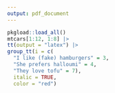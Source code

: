 ```yaml
---
output: pdf_document
---
```


```r
pkgload::load_all()
mtcars[1:12, 1:8] |>
tt(output = "latex") |> 
group_tt(i = c(
  "I like (fake) hamburgers" = 3,
  "She prefers halloumi" = 4,
  "They love tofu" = 7),
  italic = TRUE,
  color = "red")
```
